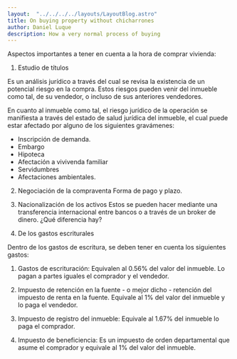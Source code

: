 ```yaml
---
layout:  "../../../../layouts/LayoutBlog.astro"
title: On buying property without chicharrones
author: Daniel Luque
description: How a very normal process of buying 
---
```



Aspectos importantes a tener en cuenta a la hora de comprar vivienda:

1. Estudio de títulos

Es un análisis jurídico a través del cual se revisa la existencia de un potencial riesgo en la compra.
Estos riesgos pueden venir del inmueble como tal, de su vendedor, o incluso de sus anteriores vendedores.

En cuanto al inmueble como tal, el riesgo jurídico de la operación se manifiesta a través del estado de salud jurídica del inmueble, el cual puede estar afectado por alguno de los siguientes gravámenes:

- Inscripción de demanda.
- Embargo
- Hipoteca
- Afectación a vivivenda familiar
- Servidumbres
- Afectaciones ambientales.

2. Negociación de la compraventa
Forma de pago y plazo.

3. Nacionalización de los activos
Estos se pueden hacer mediante una transferencia internacional entre bancos o a través de un broker de dinero.
¿Qué diferencia hay?


4. De los gastos escriturales

Dentro de los gastos de escritura, se deben tener en cuenta los siguientes gastos:

1. Gastos de escrituración: Equivalen al 0.56% del valor del inmueble. Lo pagan a partes iguales el comprador y el vendedor.

2. Impuesto de retención en la fuente - o mejor dicho - retención del impuesto de renta en la fuente. Equivale al 1% del valor del inmueble y lo paga el vendedor.

3. Impuesto de registro del inmueble: Equivale al 1.67% del inmueble lo paga el comprador.

4. Impuesto de beneficiencia: Es un impuesto de orden departamental que asume el comprador y equivale al 1% del valor del inmueble.


